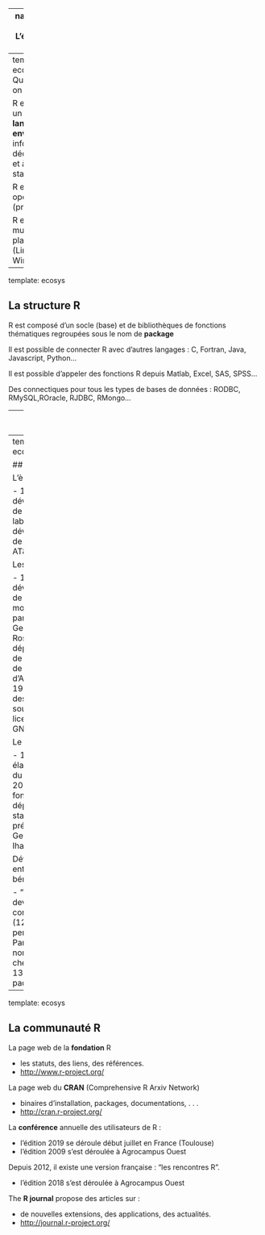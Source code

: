 

---
name: ecosys
# L'écosystème R


---
template: ecosys
## Qu'appelle-t-on R?

R est à la fois un **logiciel**, un **langage** et un **environnement** informatique dédié au calcul et à l'analyse statistique.

R est un projet open source (projet GNU)

R est un logiciel multi-plateforme (Linux, Mac, Windows)


---
template: ecosys

## La structure R

R est composé d'un socle (base) et de bibliothèques de fonctions thématiques regroupées sous le nom de **package**

Il est possible de connecter R avec d'autres langages : C, Fortran, Java, Javascript, Python...

Il est possible d'appeler des fonctions R depuis Matlab, Excel, SAS, SPSS...

Des connectiques pour tous les types de bases de données : RODBC, RMySQL,ROracle, RJDBC, RMongo...


---
template: ecosys

## Les packages 

R a été pensé comme un **langage ouvert et modulaire**.  

L'ensemble des fonctionnalités de R est inclus dans des **packages**.

A l'installation de R, les packages de base sont déjà installés dans votre environnement 

R permet à n'importe qui de proposer et déposer son package sur le serveur du **CRAN**. De nombreux chercheurs utilisent R donc les nouvelles méthodes sont implémentées. 

Aujourd'hui, $13903$ packages sont disponibles [https://cran.r-project.org/web/packages/](https://cran.r-project.org/web/packages/) 

Si vous avez besoin d'une fonctionnalité spécifique, vous pouvez avoir besoin d'installer un package!



---
template: ecosys

## R histoire

L'ère pré-R

- 1970's développement de S au Bell labs
- 1980's développement de S-PLUS au AT\&T. Lab

Les débuts

- 1993 développement de R sur le modèle de S par Robert Gentleman et Ross Ihaka au département de statistique de l'université d'Auckland.
- 1995 dépôts des codes sources sous licence GNU/GPL

Le succès

- 1997 élargissement du groupe
- 2002 la fondation R dépose ses statuts sous la présidence de Gentleman et Ihaka

Développement entièrement bénévole

- "R development core team" (12aine de personnes)
- Participation de nombreux chercheurs ($\approx$ 13900 packages)

---
template: ecosys

## La communauté R

La page web de la **fondation** R

- les statuts, des liens, des références.
- [http://www.r-project.org/](http://www.r-project.org/)

La page web du **CRAN** (Comprehensive R Arxiv Network)

- binaires d'installation, packages, documentations, . . .
- [http://cran.r-project.org/](http://cran.r-project.org/)

La **conférence** annuelle des utilisateurs de R :

- l'édition 2019 se déroule début juillet en France (Toulouse)
- l'édition 2009 s'est déroulée à Agrocampus Ouest 

Depuis 2012, il existe une version française : "les rencontres R".

- l'édition 2018 s'est déroulée à Agrocampus Ouest 

The **R journal** propose des articles sur :

- de nouvelles extensions, des applications, des actualités.
- [http://journal.r-project.org/](http://journal.r-project.org/)
